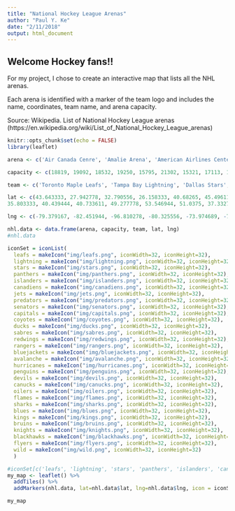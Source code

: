 ```yaml
---
title: "National Hockey League Arenas"
author: "Paul Y. Ke"
date: "2/11/2018"
output: html_document
---
```


<h2>Welcome Hockey fans!!</h2>

For my project, I chose to create an interactive map that lists all the NHL arenas.

Each arena is identified with a marker of the team logo and includes the name, coordinates, team name, and arena capacity.


Source: Wikipedia. List of National Hockey League arenas<br> (https://en.wikipedia.org/wiki/List_of_National_Hockey_League_arenas)
```r
knitr::opts_chunk$set(echo = FALSE)
library(leaflet)
```
```r

arena <- c('Air Canada Cenre', 'Amalie Arena', 'American Airlines Center', 'BB&T Center', 'Barclays Center', 'Bell Center', 'Bell MTS Place', 'Bridgestone Arena', 'Canadian Tire Centre', 'Capital One Arena', 'Gila River Arena', 'Honda Center', 'KeyBank Center', 'Little Caesars Arena', 'Madison Square Garden', 'Nationwide Arena', 'Pepsi Center', 'PNC Arena', 'PPG Paints Arena', 'Prudential Center', 'Rogers Arena', 'Rogers Place', 'Scotiabank Saddledome', 'SAP Center', 'Scottrade Center', 'Staples Center', 'TD Garden', 'T-Mobile Arena', 'United Center', 'Wells Fargo Center', 'Xcel Energy Center')

capacity <- c(18819, 19092, 18532, 19250, 15795, 21302, 15321, 17113, 17373, 18506, 17125, 17174, 19070, 19515, 18006, 18144, 17809, 18680, 18387, 16514, 18910, 18347, 19289, 17562, 18724, 18230, 17565, 17368, 19717, 19543, 17954)

team <- c('Toronto Maple Leafs', 'Tampa Bay Lightning', 'Dallas Stars', 'Florida Panthers', 'New York Islanders', 'Montreal Canadiens', 'Winnipeg Jets', 'Nashville Predators', 'Ottawa Senators', 'Washington Capitals', 'Arizona Coyotes', 'Anaheim Ducks', 'Buffalo Sabres', 'Detroit Red Wings', 'New York Rangers', 'Columbus Blue Jackets', 'Colorado Avalanche', 'Carolina Hurricanes', 'Pittsburgh Penguins', 'New Jersey Devils', 'Vancouver Canucks', 'Edmonton Oilers', 'Calgary Flames', 'San Jose Sharks', 'St. Louis Blues', 'Los Angeles Kings', 'Boston Bruins', 'Vegas Golden Knights', 'Chicago Blackhawks', 'Philadelphia Flyers', 'Minnesota Wild')

lat <- c(43.643333, 27.942778, 32.790556, 26.158333, 40.68265, 45.496111, 49.892778, 36.159167, 45.296944, 38.898056, 33.531944, 33.807778, 42.875, 42.341172, 40.750556, 39.969283, 39.748611,
35.803333, 40.439444, 40.733611, 49.277778, 53.546944, 51.0375, 37.332778,38.626667, 34.043056, 42.366303, 36.102778, 41.880556, 39.901111, 44.944722)

lng <- c(-79.379167, -82.451944, -96.810278, -80.325556, -73.974689, -73.569444, -97.143611, -86.778611, -75.927222, -77.020833, -112.261111, -117.876667, -78.876389, -83.054911, -73.993611, -83.006111, -105.0075, -78.721944, -79.989167, -74.171111, -123.108889, -113.497778, -114.051944, -121.901111, -90.2025, -118.267222, -71.062228, -115.178333, -87.674167, -75.171944, -93.101111)

nhl.data <- data.frame(arena, capacity, team, lat, lng)
#nhl.data

iconSet = iconList(
  leafs = makeIcon("img/leafs.png", iconWidth=32, iconHeight=32),
  lightning = makeIcon("img/lightning.png", iconWidth=32, iconHeight=32),
  stars = makeIcon("img/stars.png", iconWidth=32, iconHeight=32),
  panthers = makeIcon("img/panthers.png", iconWidth=32, iconHeight=32),
  islanders = makeIcon("img/islanders.png", iconWidth=32, iconHeight=32),
  canadiens = makeIcon("img/canadiens.png", iconWidth=32, iconHeight=32),
  jets = makeIcon("img/jets.png", iconWidth=32, iconHeight=32),
  predators = makeIcon("img/predators.png", iconWidth=32, iconHeight=32),
  senators = makeIcon("img/senators.png", iconWidth=32, iconHeight=32),
  capitals = makeIcon("img/capitals.png", iconWidth=32, iconHeight=32),
  coyotes = makeIcon("img/coyotes.png", iconWidth=32, iconHeight=32),
  ducks = makeIcon("img/ducks.png", iconWidth=32, iconHeight=32),
  sabres = makeIcon("img/sabres.png", iconWidth=32, iconHeight=32),
  redwings = makeIcon("img/redwings.png", iconWidth=32, iconHeight=32),
  rangers = makeIcon("img/rangers.png", iconWidth=32, iconHeight=32),
  bluejackets = makeIcon("img/bluejackets.png", iconWidth=32, iconHeight=32),
  avalanche = makeIcon("img/avalanche.png", iconWidth=32, iconHeight=32),
  hurricanes = makeIcon("img/hurricanes.png", iconWidth=32, iconHeight=32),
  penguins = makeIcon("img/penguins.png", iconWidth=32, iconHeight=32),
  devils = makeIcon("img/devils.png", iconWidth=32, iconHeight=32),
  canucks = makeIcon("img/canucks.png", iconWidth=32, iconHeight=32),
  oilers = makeIcon("img/oilers.png", iconWidth=32, iconHeight=32),
  flames = makeIcon("img/flames.png", iconWidth=32, iconHeight=32),
  sharks = makeIcon("img/sharks.png", iconWidth=32, iconHeight=32),
  blues = makeIcon("img/blues.png", iconWidth=32, iconHeight=32),
  kings = makeIcon("img/kings.png", iconWidth=32, iconHeight=32),
  bruins = makeIcon("img/bruins.png", iconWidth=32, iconHeight=32),
  knights = makeIcon("img/knights.png", iconWidth=32, iconHeight=32),
  blackhawks = makeIcon("img/blackhawks.png", iconWidth=32, iconHeight=32),
  flyers = makeIcon("img/flyers.png", iconWidth=32, iconHeight=32),
  wild = makeIcon("img/wild.png", iconWidth=32, iconHeight=32)
  )

#iconSet[c('leafs', 'lightning', 'stars', 'panthers', 'islanders', 'canadiens', 'jets', 'predators', 'senators', 'capitals', 'coyotes', 'ducks', 'sabres', 'redwings', 'rangers', 'bluejackets', 'avalanche', 'hurricanes', 'penguins', 'devils', 'canucks', 'oilers', 'flames', 'sharks', 'blues', 'kings', 'bruins', 'knights', 'blackhawks', 'flyers', 'wild')]
my_map <- leaflet() %>% 
  addTiles() %>%
  addMarkers(nhl.data, lat=nhl.data$lat, lng=nhl.data$lng, icon = iconSet, popup = paste("Name:<b>", nhl.data$arena,"</b><br>Latitude:", nhl.data$lat, "<br>Longitude", nhl.data$lng, "<br>Home of the <b>", nhl.data$team, "</b><br>Capacity:", nhl.data$capacity ))

my_map

```
